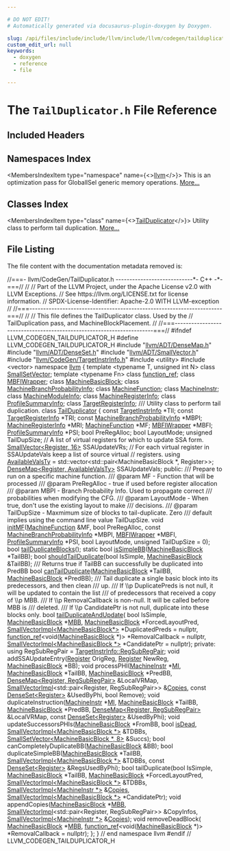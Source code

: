 ```yaml
---

# DO NOT EDIT!
# Automatically generated via docusaurus-plugin-doxygen by Doxygen.

slug: /api/files/include/include/llvm/include/llvm/codegen/tailduplicator-h
custom_edit_url: null
keywords:
  - doxygen
  - reference
  - file

---
```





# The `TailDuplicator.h` File Reference

<DoxygenPage pluginConfig={pluginConfig}>



## Included Headers

<IncludesList>
<IncludesListItem
  filePath="llvm/ADT/DenseMap.h"
  permalink="/docs/api/files/include/include/llvm/include/llvm/adt/densemap-h"
  isLocal="true" />
<IncludesListItem
  filePath="llvm/ADT/DenseSet.h"
  permalink="/docs/api/files/include/include/llvm/include/llvm/adt/denseset-h"
  isLocal="true" />
<IncludesListItem
  filePath="llvm/ADT/SmallVector.h"
  permalink="/docs/api/files/include/include/llvm/include/llvm/adt/smallvector-h"
  isLocal="true" />
<IncludesListItem
  filePath="llvm/CodeGen/TargetInstrInfo.h"
  permalink="/docs/api/files/include/include/llvm/include/llvm/codegen/targetinstrinfo-h"
  isLocal="true" />
<IncludesListItem
  filePath="utility"
  permalink=""
  isLocal="false" />
<IncludesListItem
  filePath="vector"
  permalink=""
  isLocal="false" />
</IncludesList>

## Namespaces Index

<MembersIndex>

<MembersIndexItem
  type="namespace"
  name={<><a href="/docs/api/namespaces/llvm">llvm</a></>}>
This is an optimization pass for GlobalISel generic memory operations. <a href="/docs/api/namespaces/llvm/#details">More...</a>
</MembersIndexItem>

</MembersIndex>

## Classes Index

<MembersIndex>

<MembersIndexItem
  type="class"
  name={<><a href="/docs/api/classes/llvm/tailduplicator">TailDuplicator</a></>}>
Utility class to perform tail duplication. <a href="/docs/api/classes/llvm/tailduplicator/#details">More...</a>
</MembersIndexItem>

</MembersIndex>


## File Listing

The file content with the documentation metadata removed is:

<ProgramListing>

<Link id="l00001" /><CodeLine lineNumber="1"><Highlight kind="comment">//===- llvm/CodeGen/TailDuplicator.h ----------------------------&#42;- C++ -&#42;-===//</Highlight><Highlight kind="normal"></Highlight></CodeLine>
<Link id="l00002" /><CodeLine lineNumber="2"><Highlight kind="normal"></Highlight><Highlight kind="comment">//</Highlight><Highlight kind="normal"></Highlight></CodeLine>
<Link id="l00003" /><CodeLine lineNumber="3"><Highlight kind="normal"></Highlight><Highlight kind="comment">// Part of the LLVM Project, under the Apache License v2.0 with LLVM Exceptions.</Highlight><Highlight kind="normal"></Highlight></CodeLine>
<Link id="l00004" /><CodeLine lineNumber="4"><Highlight kind="normal"></Highlight><Highlight kind="comment">// See https://llvm.org/LICENSE.txt for license information.</Highlight><Highlight kind="normal"></Highlight></CodeLine>
<Link id="l00005" /><CodeLine lineNumber="5"><Highlight kind="normal"></Highlight><Highlight kind="comment">// SPDX-License-Identifier: Apache-2.0 WITH LLVM-exception</Highlight><Highlight kind="normal"></Highlight></CodeLine>
<Link id="l00006" /><CodeLine lineNumber="6"><Highlight kind="normal"></Highlight><Highlight kind="comment">//</Highlight><Highlight kind="normal"></Highlight></CodeLine>
<Link id="l00007" /><CodeLine lineNumber="7"><Highlight kind="normal"></Highlight><Highlight kind="comment">//===----------------------------------------------------------------------===//</Highlight><Highlight kind="normal"></Highlight></CodeLine>
<Link id="l00008" /><CodeLine lineNumber="8"><Highlight kind="normal"></Highlight><Highlight kind="comment">//</Highlight><Highlight kind="normal"></Highlight></CodeLine>
<Link id="l00009" /><CodeLine lineNumber="9"><Highlight kind="normal"></Highlight><Highlight kind="comment">// This file defines the TailDuplicator class. Used by the</Highlight><Highlight kind="normal"></Highlight></CodeLine>
<Link id="l00010" /><CodeLine lineNumber="10"><Highlight kind="normal"></Highlight><Highlight kind="comment">// TailDuplication pass, and MachineBlockPlacement.</Highlight><Highlight kind="normal"></Highlight></CodeLine>
<Link id="l00011" /><CodeLine lineNumber="11"><Highlight kind="normal"></Highlight><Highlight kind="comment">//</Highlight><Highlight kind="normal"></Highlight></CodeLine>
<Link id="l00012" /><CodeLine lineNumber="12"><Highlight kind="normal"></Highlight><Highlight kind="comment">//===----------------------------------------------------------------------===//</Highlight><Highlight kind="normal"></Highlight></CodeLine>
<Link id="l00013" /><CodeLine lineNumber="13"><Highlight kind="normal"></Highlight></CodeLine>
<Link id="l00014" /><CodeLine lineNumber="14"><Highlight kind="normal"></Highlight><Highlight kind="preprocessor">#ifndef LLVM&#95;CODEGEN&#95;TAILDUPLICATOR&#95;H</Highlight><Highlight kind="normal"></Highlight></CodeLine>
<Link id="l00015" /><CodeLine lineNumber="15"><Highlight kind="normal"></Highlight><Highlight kind="preprocessor">#define LLVM&#95;CODEGEN&#95;TAILDUPLICATOR&#95;H</Highlight><Highlight kind="normal"></Highlight></CodeLine>
<Link id="l00016" /><CodeLine lineNumber="16"><Highlight kind="normal"></Highlight></CodeLine>
<Link id="l00017" /><CodeLine lineNumber="17"><Highlight kind="normal"></Highlight><Highlight kind="preprocessor">#include &quot;<a href="/docs/api/files/include/include/llvm/include/llvm/adt/densemap-h">llvm/ADT/DenseMap.h</a>&quot;</Highlight><Highlight kind="normal"></Highlight></CodeLine>
<Link id="l00018" /><CodeLine lineNumber="18"><Highlight kind="normal"></Highlight><Highlight kind="preprocessor">#include &quot;<a href="/docs/api/files/include/include/llvm/include/llvm/adt/denseset-h">llvm/ADT/DenseSet.h</a>&quot;</Highlight><Highlight kind="normal"></Highlight></CodeLine>
<Link id="l00019" /><CodeLine lineNumber="19"><Highlight kind="normal"></Highlight><Highlight kind="preprocessor">#include &quot;<a href="/docs/api/files/include/include/llvm/include/llvm/adt/smallvector-h">llvm/ADT/SmallVector.h</a>&quot;</Highlight><Highlight kind="normal"></Highlight></CodeLine>
<Link id="l00020" /><CodeLine lineNumber="20"><Highlight kind="normal"></Highlight><Highlight kind="preprocessor">#include &quot;<a href="/docs/api/files/include/include/llvm/include/llvm/codegen/targetinstrinfo-h">llvm/CodeGen/TargetInstrInfo.h</a>&quot;</Highlight><Highlight kind="normal"></Highlight></CodeLine>
<Link id="l00021" /><CodeLine lineNumber="21"><Highlight kind="normal"></Highlight><Highlight kind="preprocessor">#include &lt;utility&gt;</Highlight><Highlight kind="normal"></Highlight></CodeLine>
<Link id="l00022" /><CodeLine lineNumber="22"><Highlight kind="normal"></Highlight><Highlight kind="preprocessor">#include &lt;vector&gt;</Highlight><Highlight kind="normal"></Highlight></CodeLine>
<Link id="l00023" /><CodeLine lineNumber="23"><Highlight kind="normal"></Highlight></CodeLine>
<Link id="l00024" /><CodeLine lineNumber="24"><Highlight kind="normal"></Highlight><Highlight kind="keyword">namespace </Highlight><Highlight kind="normal"><a href="/docs/api/namespaces/llvm">llvm</a> &#123;</Highlight></CodeLine>
<Link id="l00025" /><CodeLine lineNumber="25"><Highlight kind="normal"></Highlight></CodeLine>
<Link id="l00026" /><CodeLine lineNumber="26"><Highlight kind="normal"></Highlight><Highlight kind="keyword">template</Highlight><Highlight kind="normal"> &lt;</Highlight><Highlight kind="keyword">typename</Highlight><Highlight kind="normal"> T, </Highlight><Highlight kind="keywordtype">unsigned</Highlight><Highlight kind="normal"> </Highlight><Highlight kind="keywordtype">int</Highlight><Highlight kind="normal"> N&gt; </Highlight><Highlight kind="keyword">class </Highlight><Highlight kind="normal"><a href="/docs/api/classes/llvm/smallsetvector">SmallSetVector</a>;</Highlight></CodeLine>
<Link id="l00027" /><CodeLine lineNumber="27"><Highlight kind="normal"></Highlight><Highlight kind="keyword">template</Highlight><Highlight kind="normal"> &lt;</Highlight><Highlight kind="keyword">typename</Highlight><Highlight kind="normal"> Fn&gt; </Highlight><Highlight kind="keyword">class </Highlight><Highlight kind="normal"><a href="/docs/api/classes/llvm/function-ref">function&#95;ref</a>;</Highlight></CodeLine>
<Link id="l00028" /><CodeLine lineNumber="28"><Highlight kind="normal"></Highlight><Highlight kind="keyword">class </Highlight><Highlight kind="normal"><a href="/docs/api/classes/llvm/mbfiwrapper">MBFIWrapper</a>;</Highlight></CodeLine>
<Link id="l00029" /><CodeLine lineNumber="29"><Highlight kind="normal"></Highlight><Highlight kind="keyword">class </Highlight><Highlight kind="normal"><a href="/docs/api/classes/llvm/machinebasicblock">MachineBasicBlock</a>;</Highlight></CodeLine>
<Link id="l00030" /><CodeLine lineNumber="30"><Highlight kind="normal"></Highlight><Highlight kind="keyword">class </Highlight><Highlight kind="normal"><a href="/docs/api/classes/llvm/machinebranchprobabilityinfo">MachineBranchProbabilityInfo</a>;</Highlight></CodeLine>
<Link id="l00031" /><CodeLine lineNumber="31"><Highlight kind="normal"></Highlight><Highlight kind="keyword">class </Highlight><Highlight kind="normal"><a href="/docs/api/classes/llvm/machinefunction">MachineFunction</a>;</Highlight></CodeLine>
<Link id="l00032" /><CodeLine lineNumber="32"><Highlight kind="normal"></Highlight><Highlight kind="keyword">class </Highlight><Highlight kind="normal"><a href="/docs/api/classes/llvm/machineinstr">MachineInstr</a>;</Highlight></CodeLine>
<Link id="l00033" /><CodeLine lineNumber="33"><Highlight kind="normal"></Highlight><Highlight kind="keyword">class </Highlight><Highlight kind="normal"><a href="/docs/api/classes/llvm/machinemoduleinfo">MachineModuleInfo</a>;</Highlight></CodeLine>
<Link id="l00034" /><CodeLine lineNumber="34"><Highlight kind="normal"></Highlight><Highlight kind="keyword">class </Highlight><Highlight kind="normal"><a href="/docs/api/classes/llvm/machineregisterinfo">MachineRegisterInfo</a>;</Highlight></CodeLine>
<Link id="l00035" /><CodeLine lineNumber="35"><Highlight kind="normal"></Highlight><Highlight kind="keyword">class </Highlight><Highlight kind="normal"><a href="/docs/api/classes/llvm/profilesummaryinfo">ProfileSummaryInfo</a>;</Highlight></CodeLine>
<Link id="l00036" /><CodeLine lineNumber="36"><Highlight kind="normal"></Highlight><Highlight kind="keyword">class </Highlight><Highlight kind="normal"><a href="/docs/api/classes/llvm/targetregisterinfo">TargetRegisterInfo</a>;</Highlight></CodeLine>
<Link id="l00037" /><CodeLine lineNumber="37"><Highlight kind="normal"></Highlight><Highlight kind="comment"></Highlight></CodeLine>
<Link id="l00038" /><CodeLine lineNumber="38"><Highlight kind="comment">/// Utility class to perform tail duplication.</Highlight><Highlight kind="normal"></Highlight></CodeLine>
<Link id="l00039" /><CodeLine lineNumber="39" lineLink="/docs/api/classes/llvm/tailduplicator"><Highlight kind="normal"></Highlight><Highlight kind="keyword">class </Highlight><Highlight kind="normal"><a href="/docs/api/classes/llvm/tailduplicator">TailDuplicator</a> &#123;</Highlight></CodeLine>
<Link id="l00040" /><CodeLine lineNumber="40"><Highlight kind="normal">  </Highlight><Highlight kind="keyword">const</Highlight><Highlight kind="normal"> <a href="/docs/api/classes/llvm/targetinstrinfo">TargetInstrInfo</a> &#42;TII;</Highlight></CodeLine>
<Link id="l00041" /><CodeLine lineNumber="41"><Highlight kind="normal">  </Highlight><Highlight kind="keyword">const</Highlight><Highlight kind="normal"> <a href="/docs/api/classes/llvm/targetregisterinfo">TargetRegisterInfo</a> &#42;TRI;</Highlight></CodeLine>
<Link id="l00042" /><CodeLine lineNumber="42"><Highlight kind="normal">  </Highlight><Highlight kind="keyword">const</Highlight><Highlight kind="normal"> <a href="/docs/api/classes/llvm/machinebranchprobabilityinfo">MachineBranchProbabilityInfo</a> &#42;MBPI;</Highlight></CodeLine>
<Link id="l00043" /><CodeLine lineNumber="43"><Highlight kind="normal">  <a href="/docs/api/classes/llvm/machineregisterinfo">MachineRegisterInfo</a> &#42;MRI;</Highlight></CodeLine>
<Link id="l00044" /><CodeLine lineNumber="44"><Highlight kind="normal">  <a href="/docs/api/classes/llvm/machinefunction">MachineFunction</a> &#42;MF;</Highlight></CodeLine>
<Link id="l00045" /><CodeLine lineNumber="45"><Highlight kind="normal">  <a href="/docs/api/classes/llvm/mbfiwrapper">MBFIWrapper</a> &#42;MBFI;</Highlight></CodeLine>
<Link id="l00046" /><CodeLine lineNumber="46"><Highlight kind="normal">  <a href="/docs/api/classes/llvm/profilesummaryinfo">ProfileSummaryInfo</a> &#42;PSI;</Highlight></CodeLine>
<Link id="l00047" /><CodeLine lineNumber="47"><Highlight kind="normal">  </Highlight><Highlight kind="keywordtype">bool</Highlight><Highlight kind="normal"> PreRegAlloc;</Highlight></CodeLine>
<Link id="l00048" /><CodeLine lineNumber="48"><Highlight kind="normal">  </Highlight><Highlight kind="keywordtype">bool</Highlight><Highlight kind="normal"> LayoutMode;</Highlight></CodeLine>
<Link id="l00049" /><CodeLine lineNumber="49"><Highlight kind="normal">  </Highlight><Highlight kind="keywordtype">unsigned</Highlight><Highlight kind="normal"> TailDupSize;</Highlight></CodeLine>
<Link id="l00050" /><CodeLine lineNumber="50"><Highlight kind="normal"></Highlight></CodeLine>
<Link id="l00051" /><CodeLine lineNumber="51"><Highlight kind="normal">  </Highlight><Highlight kind="comment">// A list of virtual registers for which to update SSA form.</Highlight><Highlight kind="normal"></Highlight></CodeLine>
<Link id="l00052" /><CodeLine lineNumber="52"><Highlight kind="normal">  <a href="/docs/api/classes/llvm/smallvector">SmallVector&lt;Register, 16&gt;</a> SSAUpdateVRs;</Highlight></CodeLine>
<Link id="l00053" /><CodeLine lineNumber="53"><Highlight kind="normal"></Highlight></CodeLine>
<Link id="l00054" /><CodeLine lineNumber="54"><Highlight kind="normal">  </Highlight><Highlight kind="comment">// For each virtual register in SSAUpdateVals keep a list of source virtual</Highlight><Highlight kind="normal"></Highlight></CodeLine>
<Link id="l00055" /><CodeLine lineNumber="55"><Highlight kind="normal">  </Highlight><Highlight kind="comment">// registers.</Highlight><Highlight kind="normal"></Highlight></CodeLine>
<Link id="l00056" /><CodeLine lineNumber="56"><Highlight kind="normal">  </Highlight><Highlight kind="keyword">using </Highlight><Highlight kind="normal"><a href="/docs/api/files/lib/lib/codegen/machinessaupdater-cpp/#aa013f33662c4ef2476f6e6f54f819abe">AvailableValsTy</a> = std::vector&lt;std::pair&lt;MachineBasicBlock &#42;, Register&gt;&gt;;</Highlight></CodeLine>
<Link id="l00057" /><CodeLine lineNumber="57"><Highlight kind="normal"></Highlight></CodeLine>
<Link id="l00058" /><CodeLine lineNumber="58"><Highlight kind="normal">  <a href="/docs/api/classes/llvm/densemap">DenseMap&lt;Register, AvailableValsTy&gt;</a> SSAUpdateVals;</Highlight></CodeLine>
<Link id="l00059" /><CodeLine lineNumber="59"><Highlight kind="normal"></Highlight></CodeLine>
<Link id="l00060" /><CodeLine lineNumber="60"><Highlight kind="normal"></Highlight><Highlight kind="keyword">public</Highlight><Highlight kind="normal">:</Highlight><Highlight kind="comment"></Highlight></CodeLine>
<Link id="l00061" /><CodeLine lineNumber="61"><Highlight kind="comment">  /// Prepare to run on a specific machine function.</Highlight></CodeLine>
<Link id="l00062" /><CodeLine lineNumber="62"><Highlight kind="comment">  /// @param MF - Function that will be processed</Highlight></CodeLine>
<Link id="l00063" /><CodeLine lineNumber="63"><Highlight kind="comment">  /// @param PreRegAlloc - true if used before register allocation</Highlight></CodeLine>
<Link id="l00064" /><CodeLine lineNumber="64"><Highlight kind="comment">  /// @param MBPI - Branch Probability Info. Used to propagate correct</Highlight></CodeLine>
<Link id="l00065" /><CodeLine lineNumber="65"><Highlight kind="comment">  ///     probabilities when modifying the CFG.</Highlight></CodeLine>
<Link id="l00066" /><CodeLine lineNumber="66"><Highlight kind="comment">  /// @param LayoutMode - When true, don&#39;t use the existing layout to make</Highlight></CodeLine>
<Link id="l00067" /><CodeLine lineNumber="67"><Highlight kind="comment">  ///     decisions.</Highlight></CodeLine>
<Link id="l00068" /><CodeLine lineNumber="68"><Highlight kind="comment">  /// @param TailDupSize - Maxmimum size of blocks to tail-duplicate. Zero</Highlight></CodeLine>
<Link id="l00069" /><CodeLine lineNumber="69"><Highlight kind="comment">  ///     default implies using the command line value TailDupSize.</Highlight><Highlight kind="normal"></Highlight></CodeLine>
<Link id="l00070" /><CodeLine lineNumber="70"><Highlight kind="normal">  </Highlight><Highlight kind="keywordtype">void</Highlight><Highlight kind="normal"> <a href="/docs/api/classes/llvm/tailduplicator/#a1974019840857f5ae10aa6b4edc5317d">initMF</a>(<a href="/docs/api/classes/llvm/machinefunction">MachineFunction</a> &amp;MF, </Highlight><Highlight kind="keywordtype">bool</Highlight><Highlight kind="normal"> PreRegAlloc,</Highlight></CodeLine>
<Link id="l00071" /><CodeLine lineNumber="71"><Highlight kind="normal">              </Highlight><Highlight kind="keyword">const</Highlight><Highlight kind="normal"> <a href="/docs/api/classes/llvm/machinebranchprobabilityinfo">MachineBranchProbabilityInfo</a> &#42;MBPI,</Highlight></CodeLine>
<Link id="l00072" /><CodeLine lineNumber="72"><Highlight kind="normal">              <a href="/docs/api/classes/llvm/mbfiwrapper">MBFIWrapper</a> &#42;MBFI,</Highlight></CodeLine>
<Link id="l00073" /><CodeLine lineNumber="73"><Highlight kind="normal">              <a href="/docs/api/classes/llvm/profilesummaryinfo">ProfileSummaryInfo</a> &#42;PSI,</Highlight></CodeLine>
<Link id="l00074" /><CodeLine lineNumber="74"><Highlight kind="normal">              </Highlight><Highlight kind="keywordtype">bool</Highlight><Highlight kind="normal"> LayoutMode, </Highlight><Highlight kind="keywordtype">unsigned</Highlight><Highlight kind="normal"> TailDupSize = 0);</Highlight></CodeLine>
<Link id="l00075" /><CodeLine lineNumber="75"><Highlight kind="normal"></Highlight></CodeLine>
<Link id="l00076" /><CodeLine lineNumber="76"><Highlight kind="normal">  </Highlight><Highlight kind="keywordtype">bool</Highlight><Highlight kind="normal"> <a href="/docs/api/classes/llvm/tailduplicator/#a1b957210a6d62c3fe19410e746fc6ab4">tailDuplicateBlocks</a>();</Highlight></CodeLine>
<Link id="l00077" /><CodeLine lineNumber="77"><Highlight kind="normal">  </Highlight><Highlight kind="keyword">static</Highlight><Highlight kind="normal"> </Highlight><Highlight kind="keywordtype">bool</Highlight><Highlight kind="normal"> <a href="/docs/api/classes/llvm/tailduplicator/#a22b5f49c33bc7b11d150556b0ee1ca0a">isSimpleBB</a>(<a href="/docs/api/classes/llvm/machinebasicblock">MachineBasicBlock</a> &#42;TailBB);</Highlight></CodeLine>
<Link id="l00078" /><CodeLine lineNumber="78"><Highlight kind="normal">  </Highlight><Highlight kind="keywordtype">bool</Highlight><Highlight kind="normal"> <a href="/docs/api/classes/llvm/tailduplicator/#aa7dba30d4d9162f00367404e06085391">shouldTailDuplicate</a>(</Highlight><Highlight kind="keywordtype">bool</Highlight><Highlight kind="normal"> IsSimple, <a href="/docs/api/classes/llvm/machinebasicblock">MachineBasicBlock</a> &amp;TailBB);</Highlight></CodeLine>
<Link id="l00079" /><CodeLine lineNumber="79"><Highlight kind="normal"></Highlight><Highlight kind="comment"></Highlight></CodeLine>
<Link id="l00080" /><CodeLine lineNumber="80"><Highlight kind="comment">  /// Returns true if TailBB can successfully be duplicated into PredBB</Highlight><Highlight kind="normal"></Highlight></CodeLine>
<Link id="l00081" /><CodeLine lineNumber="81"><Highlight kind="normal">  </Highlight><Highlight kind="keywordtype">bool</Highlight><Highlight kind="normal"> <a href="/docs/api/classes/llvm/tailduplicator/#a8fffb36a3e1523ff3d26521f27c02df8">canTailDuplicate</a>(<a href="/docs/api/classes/llvm/machinebasicblock">MachineBasicBlock</a> &#42;TailBB, <a href="/docs/api/classes/llvm/machinebasicblock">MachineBasicBlock</a> &#42;PredBB);</Highlight></CodeLine>
<Link id="l00082" /><CodeLine lineNumber="82"><Highlight kind="normal"></Highlight><Highlight kind="comment"></Highlight></CodeLine>
<Link id="l00083" /><CodeLine lineNumber="83"><Highlight kind="comment">  /// Tail duplicate a single basic block into its predecessors, and then clean</Highlight></CodeLine>
<Link id="l00084" /><CodeLine lineNumber="84"><Highlight kind="comment">  /// up.</Highlight></CodeLine>
<Link id="l00085" /><CodeLine lineNumber="85"><Highlight kind="comment">  /// If \\p DuplicatePreds is not null, it will be updated to contain the list</Highlight></CodeLine>
<Link id="l00086" /><CodeLine lineNumber="86"><Highlight kind="comment">  /// of predecessors that received a copy of \\p MBB.</Highlight></CodeLine>
<Link id="l00087" /><CodeLine lineNumber="87"><Highlight kind="comment">  /// If \\p RemovalCallback is non-null. It will be called before MBB is</Highlight></CodeLine>
<Link id="l00088" /><CodeLine lineNumber="88"><Highlight kind="comment">  /// deleted.</Highlight></CodeLine>
<Link id="l00089" /><CodeLine lineNumber="89"><Highlight kind="comment">  /// If \\p CandidatePtr is not null, duplicate into these blocks only.</Highlight><Highlight kind="normal"></Highlight></CodeLine>
<Link id="l00090" /><CodeLine lineNumber="90"><Highlight kind="normal">  </Highlight><Highlight kind="keywordtype">bool</Highlight><Highlight kind="normal"> <a href="/docs/api/classes/llvm/tailduplicator/#a1c0f17f40e0399c6d151a50e99797e58">tailDuplicateAndUpdate</a>(</Highlight></CodeLine>
<Link id="l00091" /><CodeLine lineNumber="91"><Highlight kind="normal">      </Highlight><Highlight kind="keywordtype">bool</Highlight><Highlight kind="normal"> IsSimple, <a href="/docs/api/classes/llvm/machinebasicblock">MachineBasicBlock</a> &#42;<a href="/docs/api/files/lib/lib/target/lib/target/arm/armslshardening-cpp/#a5958512eae2979bd2eb383977996a600">MBB</a>,</Highlight></CodeLine>
<Link id="l00092" /><CodeLine lineNumber="92"><Highlight kind="normal">      <a href="/docs/api/classes/llvm/machinebasicblock">MachineBasicBlock</a> &#42;ForcedLayoutPred,</Highlight></CodeLine>
<Link id="l00093" /><CodeLine lineNumber="93"><Highlight kind="normal">      <a href="/docs/api/classes/llvm/smallvectorimpl">SmallVectorImpl&lt;MachineBasicBlock&#42;&gt;</a> &#42;DuplicatedPreds = </Highlight><Highlight kind="keyword">nullptr</Highlight><Highlight kind="normal">,</Highlight></CodeLine>
<Link id="l00094" /><CodeLine lineNumber="94"><Highlight kind="normal">      <a href="/docs/api/classes/llvm/function-ref">function&#95;ref</a>&lt;</Highlight><Highlight kind="keywordtype">void</Highlight><Highlight kind="normal">(<a href="/docs/api/classes/llvm/machinebasicblock">MachineBasicBlock</a> &#42;)&gt; &#42;RemovalCallback = </Highlight><Highlight kind="keyword">nullptr</Highlight><Highlight kind="normal">,</Highlight></CodeLine>
<Link id="l00095" /><CodeLine lineNumber="95"><Highlight kind="normal">      <a href="/docs/api/classes/llvm/smallvectorimpl">SmallVectorImpl&lt;MachineBasicBlock &#42;&gt;</a> &#42;CandidatePtr = </Highlight><Highlight kind="keyword">nullptr</Highlight><Highlight kind="normal">);</Highlight></CodeLine>
<Link id="l00096" /><CodeLine lineNumber="96"><Highlight kind="normal"></Highlight></CodeLine>
<Link id="l00097" /><CodeLine lineNumber="97"><Highlight kind="normal"></Highlight><Highlight kind="keyword">private</Highlight><Highlight kind="normal">:</Highlight></CodeLine>
<Link id="l00098" /><CodeLine lineNumber="98"><Highlight kind="normal">  </Highlight><Highlight kind="keyword">using </Highlight><Highlight kind="normal">RegSubRegPair = <a href="/docs/api/structs/llvm/targetinstrinfo/regsubregpair">TargetInstrInfo::RegSubRegPair</a>;</Highlight></CodeLine>
<Link id="l00099" /><CodeLine lineNumber="99"><Highlight kind="normal"></Highlight></CodeLine>
<Link id="l00100" /><CodeLine lineNumber="100"><Highlight kind="normal">  </Highlight><Highlight kind="keywordtype">void</Highlight><Highlight kind="normal"> addSSAUpdateEntry(<a href="/docs/api/classes/llvm/register">Register</a> OrigReg, <a href="/docs/api/classes/llvm/register">Register</a> NewReg,</Highlight></CodeLine>
<Link id="l00101" /><CodeLine lineNumber="101"><Highlight kind="normal">                         <a href="/docs/api/classes/llvm/machinebasicblock">MachineBasicBlock</a> &#42;BB);</Highlight></CodeLine>
<Link id="l00102" /><CodeLine lineNumber="102"><Highlight kind="normal">  </Highlight><Highlight kind="keywordtype">void</Highlight><Highlight kind="normal"> processPHI(<a href="/docs/api/classes/llvm/machineinstr">MachineInstr</a> &#42;<a href="/docs/api/files/lib/lib/codegen/lib/codegen/globalisel/irtranslator-cpp/#abe44dfdea65b4f7e11e0a608ab708b76">MI</a>, <a href="/docs/api/classes/llvm/machinebasicblock">MachineBasicBlock</a> &#42;TailBB,</Highlight></CodeLine>
<Link id="l00103" /><CodeLine lineNumber="103"><Highlight kind="normal">                  <a href="/docs/api/classes/llvm/machinebasicblock">MachineBasicBlock</a> &#42;PredBB,</Highlight></CodeLine>
<Link id="l00104" /><CodeLine lineNumber="104"><Highlight kind="normal">                  <a href="/docs/api/classes/llvm/densemap">DenseMap&lt;Register, RegSubRegPair&gt;</a> &amp;LocalVRMap,</Highlight></CodeLine>
<Link id="l00105" /><CodeLine lineNumber="105"><Highlight kind="normal">                  <a href="/docs/api/classes/llvm/smallvectorimpl">SmallVectorImpl</a>&lt;std::pair&lt;Register, RegSubRegPair&gt;&gt; &amp;<a href="/docs/api/files/lib/lib/target/lib/target/amdgpu/siloweri1copies-cpp/#a5cd9e4c7fe1a7ebe8b545eb891a2a949">Copies</a>,</Highlight></CodeLine>
<Link id="l00106" /><CodeLine lineNumber="106"><Highlight kind="normal">                  </Highlight><Highlight kind="keyword">const</Highlight><Highlight kind="normal"> <a href="/docs/api/classes/llvm/denseset">DenseSet&lt;Register&gt;</a> &amp;UsedByPhi, </Highlight><Highlight kind="keywordtype">bool</Highlight><Highlight kind="normal"> Remove);</Highlight></CodeLine>
<Link id="l00107" /><CodeLine lineNumber="107"><Highlight kind="normal">  </Highlight><Highlight kind="keywordtype">void</Highlight><Highlight kind="normal"> duplicateInstruction(<a href="/docs/api/classes/llvm/machineinstr">MachineInstr</a> &#42;<a href="/docs/api/files/lib/lib/codegen/lib/codegen/globalisel/irtranslator-cpp/#abe44dfdea65b4f7e11e0a608ab708b76">MI</a>, <a href="/docs/api/classes/llvm/machinebasicblock">MachineBasicBlock</a> &#42;TailBB,</Highlight></CodeLine>
<Link id="l00108" /><CodeLine lineNumber="108"><Highlight kind="normal">                            <a href="/docs/api/classes/llvm/machinebasicblock">MachineBasicBlock</a> &#42;PredBB,</Highlight></CodeLine>
<Link id="l00109" /><CodeLine lineNumber="109"><Highlight kind="normal">                            <a href="/docs/api/classes/llvm/densemap">DenseMap&lt;Register, RegSubRegPair&gt;</a> &amp;LocalVRMap,</Highlight></CodeLine>
<Link id="l00110" /><CodeLine lineNumber="110"><Highlight kind="normal">                            </Highlight><Highlight kind="keyword">const</Highlight><Highlight kind="normal"> <a href="/docs/api/classes/llvm/denseset">DenseSet&lt;Register&gt;</a> &amp;UsedByPhi);</Highlight></CodeLine>
<Link id="l00111" /><CodeLine lineNumber="111"><Highlight kind="normal">  </Highlight><Highlight kind="keywordtype">void</Highlight><Highlight kind="normal"> updateSuccessorsPHIs(<a href="/docs/api/classes/llvm/machinebasicblock">MachineBasicBlock</a> &#42;FromBB, </Highlight><Highlight kind="keywordtype">bool</Highlight><Highlight kind="normal"> <a href="/docs/api/files/lib/lib/target/lib/target/spirv/spirvinstructionselector-cpp/#af977af9be6319c90e0918cb38b4f045b">isDead</a>,</Highlight></CodeLine>
<Link id="l00112" /><CodeLine lineNumber="112"><Highlight kind="normal">                            <a href="/docs/api/classes/llvm/smallvectorimpl">SmallVectorImpl&lt;MachineBasicBlock &#42;&gt;</a> &amp;TDBBs,</Highlight></CodeLine>
<Link id="l00113" /><CodeLine lineNumber="113"><Highlight kind="normal">                            <a href="/docs/api/classes/llvm/smallsetvector">SmallSetVector&lt;MachineBasicBlock &#42;, 8&gt;</a> &amp;Succs);</Highlight></CodeLine>
<Link id="l00114" /><CodeLine lineNumber="114"><Highlight kind="normal">  </Highlight><Highlight kind="keywordtype">bool</Highlight><Highlight kind="normal"> canCompletelyDuplicateBB(<a href="/docs/api/classes/llvm/machinebasicblock">MachineBasicBlock</a> &amp;BB);</Highlight></CodeLine>
<Link id="l00115" /><CodeLine lineNumber="115"><Highlight kind="normal">  </Highlight><Highlight kind="keywordtype">bool</Highlight><Highlight kind="normal"> duplicateSimpleBB(<a href="/docs/api/classes/llvm/machinebasicblock">MachineBasicBlock</a> &#42;TailBB,</Highlight></CodeLine>
<Link id="l00116" /><CodeLine lineNumber="116"><Highlight kind="normal">                         <a href="/docs/api/classes/llvm/smallvectorimpl">SmallVectorImpl&lt;MachineBasicBlock &#42;&gt;</a> &amp;TDBBs,</Highlight></CodeLine>
<Link id="l00117" /><CodeLine lineNumber="117"><Highlight kind="normal">                         </Highlight><Highlight kind="keyword">const</Highlight><Highlight kind="normal"> <a href="/docs/api/classes/llvm/denseset">DenseSet&lt;Register&gt;</a> &amp;RegsUsedByPhi);</Highlight></CodeLine>
<Link id="l00118" /><CodeLine lineNumber="118"><Highlight kind="normal">  </Highlight><Highlight kind="keywordtype">bool</Highlight><Highlight kind="normal"> tailDuplicate(</Highlight><Highlight kind="keywordtype">bool</Highlight><Highlight kind="normal"> IsSimple,</Highlight></CodeLine>
<Link id="l00119" /><CodeLine lineNumber="119"><Highlight kind="normal">                     <a href="/docs/api/classes/llvm/machinebasicblock">MachineBasicBlock</a> &#42;TailBB,</Highlight></CodeLine>
<Link id="l00120" /><CodeLine lineNumber="120"><Highlight kind="normal">                     <a href="/docs/api/classes/llvm/machinebasicblock">MachineBasicBlock</a> &#42;ForcedLayoutPred,</Highlight></CodeLine>
<Link id="l00121" /><CodeLine lineNumber="121"><Highlight kind="normal">                     <a href="/docs/api/classes/llvm/smallvectorimpl">SmallVectorImpl&lt;MachineBasicBlock &#42;&gt;</a> &amp;TDBBs,</Highlight></CodeLine>
<Link id="l00122" /><CodeLine lineNumber="122"><Highlight kind="normal">                     <a href="/docs/api/classes/llvm/smallvectorimpl">SmallVectorImpl&lt;MachineInstr &#42;&gt;</a> &amp;<a href="/docs/api/files/lib/lib/target/lib/target/amdgpu/siloweri1copies-cpp/#a5cd9e4c7fe1a7ebe8b545eb891a2a949">Copies</a>,</Highlight></CodeLine>
<Link id="l00123" /><CodeLine lineNumber="123"><Highlight kind="normal">                     <a href="/docs/api/classes/llvm/smallvectorimpl">SmallVectorImpl&lt;MachineBasicBlock &#42;&gt;</a> &#42;CandidatePtr);</Highlight></CodeLine>
<Link id="l00124" /><CodeLine lineNumber="124"><Highlight kind="normal">  </Highlight><Highlight kind="keywordtype">void</Highlight><Highlight kind="normal"> appendCopies(<a href="/docs/api/classes/llvm/machinebasicblock">MachineBasicBlock</a> &#42;<a href="/docs/api/files/lib/lib/target/lib/target/arm/armslshardening-cpp/#a5958512eae2979bd2eb383977996a600">MBB</a>,</Highlight></CodeLine>
<Link id="l00125" /><CodeLine lineNumber="125"><Highlight kind="normal">                 <a href="/docs/api/classes/llvm/smallvectorimpl">SmallVectorImpl</a>&lt;std::pair&lt;Register, RegSubRegPair&gt;&gt; &amp;CopyInfos,</Highlight></CodeLine>
<Link id="l00126" /><CodeLine lineNumber="126"><Highlight kind="normal">                 <a href="/docs/api/classes/llvm/smallvectorimpl">SmallVectorImpl&lt;MachineInstr &#42;&gt;</a> &amp;<a href="/docs/api/files/lib/lib/target/lib/target/amdgpu/siloweri1copies-cpp/#a5cd9e4c7fe1a7ebe8b545eb891a2a949">Copies</a>);</Highlight></CodeLine>
<Link id="l00127" /><CodeLine lineNumber="127"><Highlight kind="normal"></Highlight></CodeLine>
<Link id="l00128" /><CodeLine lineNumber="128"><Highlight kind="normal">  </Highlight><Highlight kind="keywordtype">void</Highlight><Highlight kind="normal"> removeDeadBlock(</Highlight></CodeLine>
<Link id="l00129" /><CodeLine lineNumber="129"><Highlight kind="normal">      <a href="/docs/api/classes/llvm/machinebasicblock">MachineBasicBlock</a> &#42;<a href="/docs/api/files/lib/lib/target/lib/target/arm/armslshardening-cpp/#a5958512eae2979bd2eb383977996a600">MBB</a>,</Highlight></CodeLine>
<Link id="l00130" /><CodeLine lineNumber="130"><Highlight kind="normal">      <a href="/docs/api/classes/llvm/function-ref">function&#95;ref</a>&lt;</Highlight><Highlight kind="keywordtype">void</Highlight><Highlight kind="normal">(<a href="/docs/api/classes/llvm/machinebasicblock">MachineBasicBlock</a> &#42;)&gt; &#42;RemovalCallback = </Highlight><Highlight kind="keyword">nullptr</Highlight><Highlight kind="normal">);</Highlight></CodeLine>
<Link id="l00131" /><CodeLine lineNumber="131"><Highlight kind="normal">&#125;;</Highlight></CodeLine>
<Link id="l00132" /><CodeLine lineNumber="132"><Highlight kind="normal"></Highlight></CodeLine>
<Link id="l00133" /><CodeLine lineNumber="133"><Highlight kind="normal">&#125; </Highlight><Highlight kind="comment">// end namespace llvm</Highlight><Highlight kind="normal"></Highlight></CodeLine>
<Link id="l00134" /><CodeLine lineNumber="134"><Highlight kind="normal"></Highlight></CodeLine>
<Link id="l00135" /><CodeLine lineNumber="135"><Highlight kind="normal"></Highlight><Highlight kind="preprocessor">#endif </Highlight><Highlight kind="comment">// LLVM&#95;CODEGEN&#95;TAILDUPLICATOR&#95;H</Highlight><Highlight kind="normal"></Highlight></CodeLine>

</ProgramListing>

</DoxygenPage>
